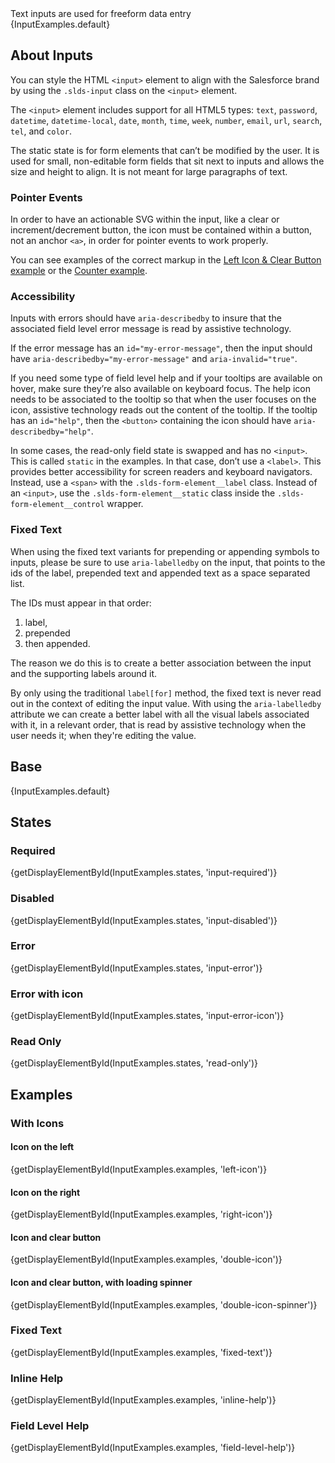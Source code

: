
<div className="doc lead">
  Text inputs are used for freeform data entry
</div>

<CodeView exampleOnly>
  {InputExamples.default}
</CodeView>

## About Inputs

You can style the HTML `<input>` element to align with the Salesforce brand by using the `.slds-input` class on the `<input>` element.

The `<input>` element includes support for all HTML5 types: `text`,
`password`, `datetime`, `datetime-local`, `date`, `month`, `time`, `week`,
`number`, `email`, `url`, `search`, `tel`, and `color`.

The static state is for form elements that can’t be modified by the user. It is used for small, non-editable form fields that sit next to inputs and allows the size and height to align. It is not meant for large paragraphs of text.

### Pointer Events

In order to have an actionable SVG within the input, like a clear or increment/decrement button, the icon must be contained within a button, not an anchor `<a>`, in order for pointer events to work properly.

You can see examples of the correct markup in the [Left Icon & Clear Button example](/components/input/?example=double-icon&variant=base) or the [Counter example](/components/input/?example=increment-decrement-counter&variant=base).

### Accessibility

Inputs with errors should have `aria-describedby` to insure that the associated field level error message is read by assistive technology.

If the error message has an `id="my-error-message"`, then the input should have `aria-describedby="my-error-message"` and `aria-invalid="true"`.

If you need some type of field level help and if your tooltips are available on hover, make sure they’re also available on keyboard focus. The help icon needs to be associated to the tooltip so that when the user focuses
on the icon, assistive technology reads out the content of the tooltip. If the tooltip has an `id="help"`, then the `<button>` containing the icon should have `aria-describedby="help"`.

In some cases, the read-only field state is swapped and has no `<input>`. This is called `static` in the examples. In that case, don’t use a `<label>`. This provides better accessibility for screen readers and keyboard navigators. Instead, use a `<span>` with the `.slds-form-element__label` class. Instead of an `<input>`, use the `.slds-form-element__static` class inside the `.slds-form-element__control` wrapper.

### Fixed Text

When using the fixed text variants for prepending or appending symbols to inputs, please be sure to use `aria-labelledby` on the input, that points to the ids of the label, prepended text and appended text as a space separated list.

The IDs must appear in that order:
1. label,
2. prepended
3. then appended.

The reason we do this is to create a better association between the input and the supporting labels around it.

By only using the traditional `label[for]` method, the fixed text is never read out in the context of editing the input value. With using the `aria-labelledby` attribute we can create a better label with all the visual labels associated with it, in a relevant order, that is read by assistive technology when the user needs it; when they're editing the value.

## Base

<CodeView>
  {InputExamples.default}
</CodeView>

## States

### Required

<CodeView>
  {getDisplayElementById(InputExamples.states, 'input-required')}
</CodeView>

### Disabled

<CodeView>
  {getDisplayElementById(InputExamples.states, 'input-disabled')}
</CodeView>

### Error

<CodeView>
  {getDisplayElementById(InputExamples.states, 'input-error')}
</CodeView>

### Error with icon

<CodeView>
  {getDisplayElementById(InputExamples.states, 'input-error-icon')}
</CodeView>

### Read Only

<CodeView>
  {getDisplayElementById(InputExamples.states, 'read-only')}
</CodeView>

## Examples

### With Icons

#### Icon on the left

<CodeView>
  {getDisplayElementById(InputExamples.examples, 'left-icon')}
</CodeView>

#### Icon on the right

<CodeView>
  {getDisplayElementById(InputExamples.examples, 'right-icon')}
</CodeView>

#### Icon and clear button

<CodeView>
  {getDisplayElementById(InputExamples.examples, 'double-icon')}
</CodeView>

#### Icon and clear button, with loading spinner

<CodeView>
  {getDisplayElementById(InputExamples.examples, 'double-icon-spinner')}
</CodeView>

### Fixed Text

<CodeView>
  {getDisplayElementById(InputExamples.examples, 'fixed-text')}
</CodeView>

### Inline Help

<CodeView>
  {getDisplayElementById(InputExamples.examples, 'inline-help')}
</CodeView>

### Field Level Help

<CodeView>
  {getDisplayElementById(InputExamples.examples, 'field-level-help')}
</CodeView>
